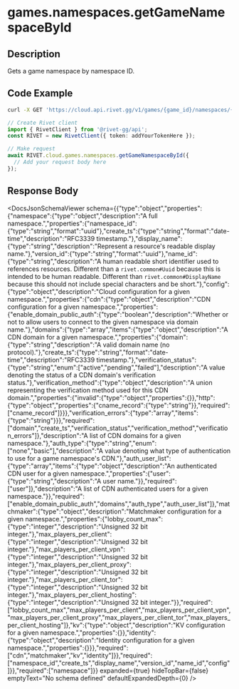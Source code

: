 

# games.namespaces.getGameNamespaceById

## Description

Gets a game namespace by namespace ID.


## Code Example

<CodeGroup title='Request' tag='GET' label='https://cloud.api.rivet.gg/v1/games/{game_id}/namespaces/{namespace_id}'>

```bash {{ title: 'cURL' }}
curl -X GET 'https://cloud.api.rivet.gg/v1/games/{game_id}/namespaces/{namespace_id}'
```

```ts
// Create Rivet client
import { RivetClient } from '@rivet-gg/api';
const RIVET = new RivetClient({ token: addYourTokenHere });

// Make request
await RIVET.cloud.games.namespaces.getGameNamespaceById({
  // Add your request body here
});
```

</CodeGroup>


## Response Body

<DocsJsonSchemaViewer
  schema={{"type":"object","properties":{"namespace":{"type":"object","description":"A full namespace.","properties":{"namespace_id":{"type":"string","format":"uuid"},"create_ts":{"type":"string","format":"date-time","description":"RFC3339 timestamp."},"display_name":{"type":"string","description":"Represent a resource's readable display name."},"version_id":{"type":"string","format":"uuid"},"name_id":{"type":"string","description":"A human readable short identifier used to references resources. Different than a `rivet.common#Uuid` because this is intended to be human readable. Different than `rivet.common#DisplayName` because this should not include special characters and be short."},"config":{"type":"object","description":"Cloud configuration for a given namespace.","properties":{"cdn":{"type":"object","description":"CDN configuration for a given namespace.","properties":{"enable_domain_public_auth":{"type":"boolean","description":"Whether or not to allow users to connect to the given namespace via domain name."},"domains":{"type":"array","items":{"type":"object","description":"A CDN domain for a given namespace.","properties":{"domain":{"type":"string","description":"A valid domain name (no protocol)."},"create_ts":{"type":"string","format":"date-time","description":"RFC3339 timestamp."},"verification_status":{"type":"string","enum":["active","pending","failed"],"description":"A value denoting the status of a CDN domain's verification status."},"verification_method":{"type":"object","description":"A union representing the verification method used for this CDN domain.","properties":{"invalid":{"type":"object","properties":{}},"http":{"type":"object","properties":{"cname_record":{"type":"string"}},"required":["cname_record"]}}},"verification_errors":{"type":"array","items":{"type":"string"}}},"required":["domain","create_ts","verification_status","verification_method","verification_errors"]},"description":"A list of CDN domains for a given namespace."},"auth_type":{"type":"string","enum":["none","basic"],"description":"A value denoting what type of authentication to use for a game namespace's CDN."},"auth_user_list":{"type":"array","items":{"type":"object","description":"An authenticated CDN user for a given namespace.","properties":{"user":{"type":"string","description":"A user name."}},"required":["user"]},"description":"A list of CDN authenticated users for a given namespace."}},"required":["enable_domain_public_auth","domains","auth_type","auth_user_list"]},"matchmaker":{"type":"object","description":"Matchmaker configuration for a given namespace.","properties":{"lobby_count_max":{"type":"integer","description":"Unsigned 32 bit integer."},"max_players_per_client":{"type":"integer","description":"Unsigned 32 bit integer."},"max_players_per_client_vpn":{"type":"integer","description":"Unsigned 32 bit integer."},"max_players_per_client_proxy":{"type":"integer","description":"Unsigned 32 bit integer."},"max_players_per_client_tor":{"type":"integer","description":"Unsigned 32 bit integer."},"max_players_per_client_hosting":{"type":"integer","description":"Unsigned 32 bit integer."}},"required":["lobby_count_max","max_players_per_client","max_players_per_client_vpn","max_players_per_client_proxy","max_players_per_client_tor","max_players_per_client_hosting"]},"kv":{"type":"object","description":"KV configuration for a given namespace.","properties":{}},"identity":{"type":"object","description":"Identity configuration for a given namespace.","properties":{}}},"required":["cdn","matchmaker","kv","identity"]}},"required":["namespace_id","create_ts","display_name","version_id","name_id","config"]}},"required":["namespace"]}}
  expanded={true}
  hideTopBar={false}
  emptyText="No schema defined"
  defaultExpandedDepth={0}
/>

